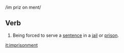 /im priz on ment/

==Verb==
#Being forced to serve a [[sentence]] in a [[jail]] or [[prison]].

[[it:imprisonment]]